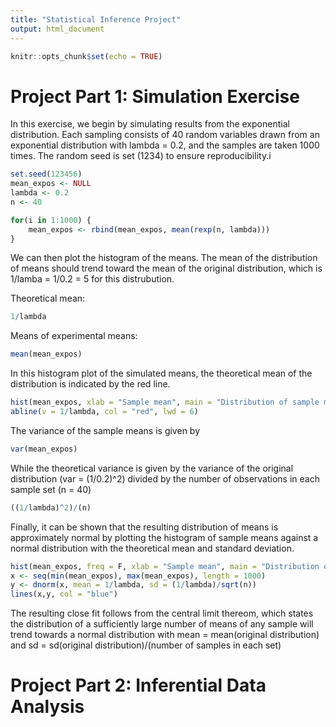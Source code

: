 ```yaml
---
title: "Statistical Inference Project"
output: html_document
---
```


```r
knitr::opts_chunk$set(echo = TRUE)
```

# Project Part 1: Simulation Exercise

In this exercise, we begin by simulating results from the exponential distribution.  Each sampling consists of 40 random variables drawn from an exponential distribution with lambda = 0.2, and the samples are taken 1000 times.  The random seed is set (1234) to ensure reproducibility.i

``` r
set.seed(123456)
mean_expos <- NULL
lambda <- 0.2
n <- 40

for(i in 1:1000) {
	mean_expos <- rbind(mean_expos, mean(rexp(n, lambda)))
}
```

We can then plot the histogram of the means.  The mean of the distribution of means should trend toward the mean of the original distribution, which is 1/lamba = 1/0.2 = 5 for this distrubution.  

Theoretical mean:
``` r
1/lambda
```

Means of experimental means:
``` r
mean(mean_expos)
```

In this histogram plot of the simulated means, the theoretical mean of the distribution is indicated by the red line.

``` r
hist(mean_expos, xlab = "Sample mean", main = "Distribution of sample means")
abline(v = 1/lambda, col = "red", lwd = 6)
```

The variance of the sample means is given by
``` r
var(mean_expos)
```
While the theoretical variance is given by the variance of the original distribution (var = (1/0.2)^2) divided by the number of observations in each sample set (n = 40)
``` r
((1/lambda)^2)/(n)
```

Finally, it can be shown that the resulting distribution of means is approximately normal by plotting the histogram of sample means against a normal distribution with the theoretical mean and standard deviation.
``` r
hist(mean_expos, freq = F, xlab = "Sample mean", main = "Distribution of sample means")
x <- seq(min(mean_expos), max(mean_expos), length = 1000)
y <- dnorm(x, mean = 1/lambda, sd = (1/lambda)/sqrt(n))
lines(x,y, col = "blue")
```
The resulting close fit follows from the central limit thereom, which states the distribution of a sufficiently large number of means of any sample will trend towards a normal distribution with mean = mean(original distribution) and sd = sd(original distribution)/(number of samples in each set)

# Project Part 2: Inferential Data Analysis